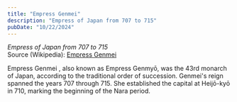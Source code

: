 ```yaml
---
title: "Empress Genmei"
description: "Empress of Japan from 707 to 715"
pubDate: "10/22/2024"
---
```


*Empress of Japan from 707 to 715*  
Source (Wikipedia): [Empress Genmei][1]

Empress Genmei , also known as Empress Genmyō, was the 43rd monarch of Japan, according to the traditional order of succession. Genmei's reign spanned the years 707 through 715. She established the capital at Heijō-kyō in 710, marking the beginning of the Nara period.

[1]: https://en.wikipedia.org/wiki/Empress_Genmei
